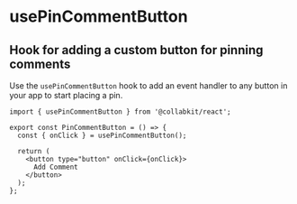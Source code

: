 # usePinCommentButton

## Hook for adding a custom button for pinning comments

Use the `usePinCommentButton` hook to add an event handler to any button in your app to start placing a pin.

```tsx
import { usePinCommentButton } from '@collabkit/react';

export const PinCommentButton = () => {
  const { onClick } = usePinCommentButton();

  return (
    <button type="button" onClick={onClick}>
      Add Comment
    </button>
  );
};
```
